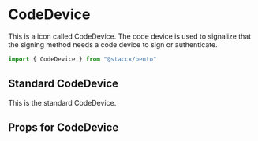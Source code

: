 
<Meta title="Components|Icons/CodeDevice" component={CodeDevice}/>


# CodeDevice
This is a icon called CodeDevice. The code device is used to signalize that the signing method needs a code device to sign or authenticate.


```javascript
import { CodeDevice } from "@staccx/bento"
```

## Standard CodeDevice
This is the standard CodeDevice.

<Preview>
  <Story name="Standard">
   <CodeDevice/>
  </Story>
</Preview>


## Props for CodeDevice
<Props of={CodeDevice} />
